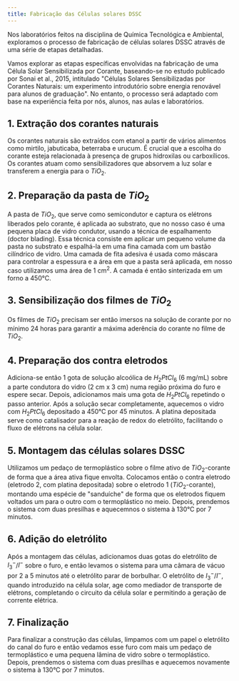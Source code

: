 ```yaml
---
title: Fabricação das Células solares DSSC
---
```


Nos laboratórios feitos na disciplina de Química Tecnológica e Ambiental, exploramos o processo de fabricação de células solares DSSC através de uma série de etapas detalhadas.

Vamos explorar as etapas específicas envolvidas na fabricação de uma Célula Solar Sensibilizada por Corante, baseando-se no estudo publicado por Sonai et al., 2015, intitulado "Células Solares Sensibilizadas por Corantes Naturais: um experimento introdutório sobre energia renovável para alunos de graduação". No entanto, o processo será adaptado com base na experiência feita por nós, alunos, nas aulas e laboratórios.

## 1.  Extração dos corantes naturais

Os corantes naturais são extraídos com etanol a partir de vários alimentos como mirtilo, jabuticaba, beterraba e urucum. É crucial que a escolha do corante esteja relacionada à presença de grupos hidroxilas ou carboxílicos. Os corantes atuam como sensibilizadores que absorvem a luz solar e transferem a energia para o $TiO_2$.

## 2.  Preparação da pasta de $TiO_2$

A pasta de $TiO_2$, que serve como semicondutor e captura os elétrons liberados pelo corante, é aplicada ao substrato, que no nosso caso é uma pequena placa de vidro condutor, usando a técnica de espalhamento (doctor blading). Essa técnica consiste em aplicar um pequeno volume da pasta no substrato e espalhá-la em uma fina camada com um bastão cilíndrico de vidro. Uma camada de fita adesiva é usada como máscara para controlar a espessura e a área em que a pasta será aplicada, em nosso caso utilizamos uma área de 1 cm$^2$. A camada é então sinterizada em um forno a 450°C.

## 3.  Sensibilização dos filmes de $TiO_2$

Os filmes de $TiO_2$ precisam ser então imersos na solução de corante  por no mínimo 24 horas para garantir a máxima aderência do corante no filme de $TiO_2$.

## 4.  Preparação dos contra eletrodos

Adiciona-se então 1 gota de solução alcoólica de $H_2PtCl_6$ (6 mg/mL) sobre a parte condutora do vidro (2 cm x 3 cm) numa região próxima do furo e espere secar. Depois, adicionamos mais uma gota de $H_2PtCl_6$ repetindo o passo anterior. Após a solução secar completamente, aquecemos o vidro com $H_2PtCl_6$ depositado a 450°C por 45 minutos. A platina depositada serve como catalisador para a reação de redox do eletrólito, facilitando o fluxo de elétrons na célula solar.

## 5.  Montagem das células solares DSSC

Utilizamos um pedaço de termoplástico sobre o filme ativo de $TiO_2$-corante de forma que a área ativa fique envolta. Colocamos então o contra eletrodo (eletrodo 2, com platina depositada) sobre o eletrodo 1 ($TiO_2$-corante), montando uma espécie de "sanduíche" de forma que os eletrodos fiquem voltados um para o outro com o termoplástico no meio. Depois, prendemos o sistema com duas presilhas e aquecemnos o sistema à 130°C por 7 minutos.

## 6.  Adição do eletrólito

Após a montagem das células, adicionamos duas gotas do eletrólito de $I_3^-$/$I^-$ sobre o furo, e então levamos o sistema para uma câmara de vácuo por 2 a 5 minutos até o eletrólito parar de borbulhar. O eletrólito de $I_3^-$/$I^-$, quando introduzido na célula solar, age como mediador de transporte de elétrons, completando o circuito da célula solar e permitindo a geração de corrente elétrica.

## 7.  Finalização

Para finalizar a construção das células, limpamos com um papel o eletrólito do canal do furo e então vedamos esse furo com mais um pedaço de termoplástico e uma pequena lâmina de vidro sobre o termoplástico. Depois, prendemos o sistema com duas presilhas e aquecemos novamente o sistema à 130°C por 7 minutos.
